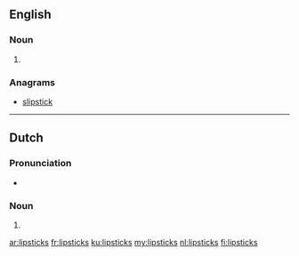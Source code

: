 ==English==

===Noun===
{{head|en|noun plural form}}

# {{plural of|lipstick|lang=en}}

===Anagrams===
* [[slipstick#English|slipstick]]

----

==Dutch==

===Pronunciation===
* {{audio|Nl-lipsticks.ogg|Audio|lang=nl}}

===Noun===
{{head|nl|noun plural form}}

# {{nl-noun form of|pl|lipstick}}

[[ar:lipsticks]]
[[fr:lipsticks]]
[[ku:lipsticks]]
[[my:lipsticks]]
[[nl:lipsticks]]
[[fi:lipsticks]]